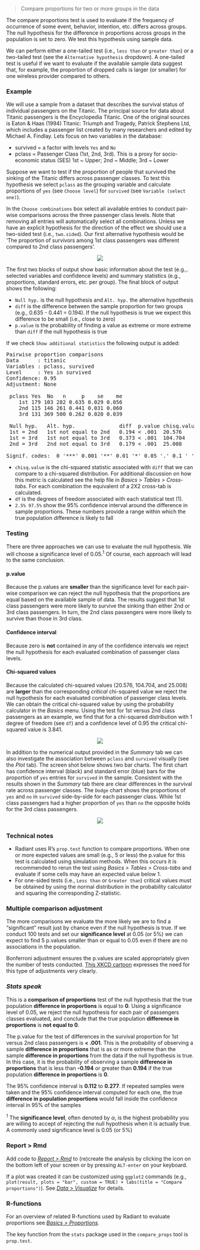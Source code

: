 > Compare proportions for two or more groups in the data

The compare proportions test is used to evaluate if the frequency of occurrence of some event, behavior, intention, etc. differs across groups. The null hypothesis for the difference in proportions across groups in the population is set to zero. We test this hypothesis using sample data.

We can perform either a one-tailed test (i.e., `less than` or `greater than`) or a two-tailed test (see the `Alternative hypothesis` dropdown). A one-tailed test is useful if we want to evaluate if the available sample data suggest that, for example, the proportion of dropped calls is larger (or smaller) for one wireless provider compared to others.

### Example

We will use a sample from a dataset that describes the survival status of individual passengers on the Titanic. The principal source for data about Titanic passengers is the Encyclopedia Titanic. One of the original sources is Eaton & Haas (1994) Titanic: Triumph and Tragedy, Patrick Stephens Ltd, which includes a passenger list created by many researchers and edited by Michael A. Findlay. Lets focus on two variables in the database:

- survived = a factor with levels `Yes` and `No`
- pclass = Passenger Class (1st, 2nd, 3rd). This is a proxy for socio-economic status (SES) 1st ~ Upper; 2nd ~ Middle; 3rd ~ Lower

Suppose we want to test if the proportion of people that survived the sinking of the Titanic differs across passenger classes. To test this hypothesis we select `pclass` as the grouping variable and calculate proportions of `yes` (see `Choose level`) for `survived` (see `Variable (select one)`).

In the `Choose combinations` box select all available entries to conduct pair-wise comparisons across the three passenger class levels. Note that removing all entries will automatically select all combinations. Unless we have an explicit hypothesis for the direction of the effect we should use a two-sided test (i.e., `two.sided`). Our first alternative hypothesis would be 'The proportion of survivors among 1st class passengers was different compared to 2nd class passengers'.

<p align="center"><img src="https://radiant-rstats.github.io/docs/basics/figures_basics//compare_props_summary.png"></p>

The first two blocks of output show basic information about the test (e.g.,. selected variables and confidence levels) and summary statistics (e.g., proportions, standard errors, etc. per group). The final block of output shows the following:

* `Null hyp.` is the null hypothesis and `Alt. hyp.` the alternative hypothesis
* `diff` is the difference between the sample proportion for two groups (e.g., 0.635 - 0.441 = 0.194). If the null hypothesis is true we expect this difference to be small (i.e., close to zero)
* `p.value` is the probability of finding a value as extreme or more extreme than `diff` if the null hypothesis is true

If we check `Show additional statistics` the following output is added:

<pre>
Pairwise proportion comparisons
Data      : titanic 
Variables : pclass, survived 
Level     : Yes in survived 
Confidence: 0.95 
Adjustment: None 

 pclass Yes  No   n     p    se    me
    1st 179 103 282 0.635 0.029 0.056
    2nd 115 146 261 0.441 0.031 0.060
    3rd 131 369 500 0.262 0.020 0.039

 Null hyp.   Alt. hyp.              diff  p.value chisq.value df 2.5%  97.5%    
 1st = 2nd   1st not equal to 2nd   0.194 < .001  20.576      1  0.112 0.277 ***
 1st = 3rd   1st not equal to 3rd   0.373 < .001  104.704     1  0.305 0.441 ***
 2nd = 3rd   2nd not equal to 3rd   0.179 < .001  25.008      1  0.107 0.250 ***

Signif. codes:  0 '***' 0.001 '**' 0.01 '*' 0.05 '.' 0.1 ' ' 1
</pre>

* `chisq.value` is the chi-squared statistic associated with `diff` that we can compare to a chi-squared distribution. For additional discussion on how this metric is calculated see the help file in _Basics > Tables > Cross-tabs_. For each combination the equivalent of a 2X2 cross-tab is calculated.
* `df` is the degrees of freedom associated with each statistical test (1).
* `2.5% 97.5%` show the 95% confidence interval around the difference in sample proportions. These numbers provide a range within which the true population difference is likely to fall

### Testing

There are three approaches we can use to evaluate the null hypothesis. We will choose a significance level of 0.05.<sup>1</sup> Of course, each approach will lead to the same conclusion.

#### p.value

Because the p.values are **smaller** than the significance level for each pair-wise comparison we can reject the null hypothesis that the proportions are equal based on the available sample of data. The results suggest that 1st class passengers were more likely to survive the sinking than either 2nd or 3rd class passengers. In turn, the 2nd class passengers were more likely to survive than those in 3rd class.

#### Confidence interval

Because zero is **not** contained in any of the confidence intervals we reject the null hypothesis for each evaluated combination of passenger class levels.

#### Chi-squared values

Because the calculated chi-squared values (20.576, 104.704, and 25.008) are **larger** than the corresponding _critical_ chi-squared value we reject the null hypothesis for each evaluated combination of passenger class levels. We can obtain the critical chi-squared value by using the probability calculator in the _Basics_ menu. Using the test for 1st versus 2nd class passengers as an example, we find that for a chi-squared distribution with 1 degree of freedom (see `df`) and a confidence level of 0.95 the critical chi-squared value is 3.841.

<p align="center"><img src="https://radiant-rstats.github.io/docs/basics/figures_basics//compare_props_prob_calc.png"></p>

In addition to the numerical output provided in the _Summary_ tab we can also investigate the association between `pclass` and `survived` visually (see the _Plot_ tab). The screen shot below shows two bar charts. The first chart has confidence interval (black) and standard error (blue) bars for the proportion of `yes` entries for `survived` in the sample. Consistent with the results shown in the _Summary_ tab there are clear differences in the survival rate across passenger classes. The `Dodge` chart shows the proportions of `yes` and `no` in `survived` side-by-side for each passenger class. While 1st class passengers had a higher proportion of `yes` than `no` the opposite holds for the 3rd class passengers.

<p align="center"><img src="https://radiant-rstats.github.io/docs/basics/figures_basics//compare_props_plot.png"></p>

### Technical notes

* Radiant uses R's `prop.test` function to compare proportions. When one or more expected values are small (e.g., 5 or less) the p.value for this test is calculated using simulation methods. When this occurs it is recommended to rerun the test using _Basics > Tables > Cross-tabs_ and evaluate if some cells may have an expected value below 1.
* For one-sided tests (i.e., `Less than` or `Greater than`) critical values must be obtained by using the normal distribution in the probability calculator and squaring the corresponding Z-statistic.

### Multiple comparison adjustment

The more comparisons we evaluate the more likely we are to find a "significant" result just by chance even if the null hypothesis is true. If we conduct 100 tests and set our **significance level** at 0.05 (or 5%) we can expect to find 5 p.values smaller than or equal to 0.05 even if there are no associations in the population.

Bonferroni adjustment ensures the p.values are scaled appropriately given the number of tests conducted. <a href="https://xkcd.com/882/" target="blank">This XKCD cartoon</a> expresses the need for this type of adjustments very clearly.

### _Stats speak_

This is a **comparison of proportions** test of the null hypothesis that the true population **difference in proportions** is equal to **0**. Using a significance level of 0.05, we reject the null hypothesis for each pair of passengers classes evaluated, and conclude that the true population **difference in proportions** is **not equal to 0**.

The p.value for the test of differences in the survival proportion for 1st versus 2nd class passengers is **< .001**. This is the probability of observing a sample **difference in proportions** that is as or more extreme than the sample **difference in proportions** from the data if the null hypothesis is true. In this case, it is the probability of observing a sample **difference in proportions** that is less than **-0.194** or greater than **0.194** if the true population **difference in proportions** is **0**.

The 95% confidence interval is **0.112** to **0.277**. If repeated samples were taken and the 95% confidence interval computed for each one, the true **difference in population proportions** would fall inside the confidence interval in 95% of the samples

<sup>1</sup> The **significance level**, often denoted by $\alpha$, is the highest probability you are willing to accept of rejecting the null hypothesis when it is actually true. A commonly used significance level is 0.05 (or 5%)

### Report > Rmd

Add code to <a href="https://radiant-rstats.github.io/docs/data/report_rmd.html" target="_blank">_Report > Rmd_</a> to (re)create the analysis by clicking the <i title="report results" class="fa fa-edit"></i> icon on the bottom left of your screen or by pressing `ALT-enter` on your keyboard. 

If a plot was created it can be customized using `ggplot2` commands (e.g., `plot(result, plots = "bar", custom = TRUE) + labs(title = "Compare proportions")`). See <a href="https://radiant-rstats.github.io/docs/data/visualize.html" target="_blank">_Data > Visualize_</a> for details.

### R-functions

For an overview of related R-functions used by Radiant to evaluate proportions see <a href = "https://radiant-rstats.github.io/radiant.basics/reference/index.html#section-basics-proportions" target="_blank">_Basics > Proportions_</a>.

The key function from the `stats` package used in the `compare_props` tool is `prop.test`.
